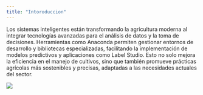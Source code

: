```yaml
---
title: "Intoroduccion"
---
```


Los sistemas inteligentes están transformando la agricultura moderna al integrar tecnologías avanzadas para el análisis de datos y la toma de decisiones. Herramientas como Anaconda permiten gestionar entornos de desarrollo y bibliotecas especializadas, facilitando la implementación de modelos predictivos y aplicaciones como Label Studio. Esto no solo mejora la eficiencia en el manejo de cultivos, sino que también promueve prácticas agrícolas más sostenibles y precisas, adaptadas a las necesidades actuales del sector.

![](images/Agricultura-digital.jpg){fig-align="center"}
